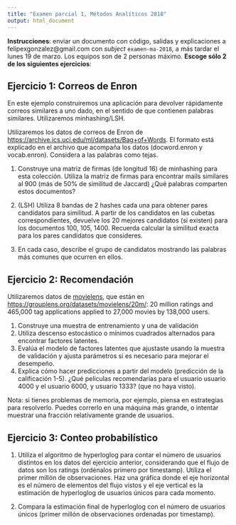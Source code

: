 ```yaml
---
title: "Examen parcial 1, Métodos Analíticos 2018"
output: html_document
---
```


**Instrucciones**: enviar un documento con código, salidas
y explicaciones a felipexgonzalez@gmail.com con
*subject* `examen-ma-2018`, a más tardar el lunes 19 de marzo.
Los equipos son de 2 personas máximo. **Escoge sólo 2 
de los siguientes ejercicios**:


## Ejercicio 1: Correos de Enron

En este ejemplo construiremos una aplicación para devolver rápidamente
correos similares a uno dado, en el sentido de que contienen palabras similares. Utilizaremos minhashing/LSH.

Utilizaremos los datos de correos de Enron de <https://archive.ics.uci.edu/ml/datasets/Bag+of+Words>. El formato está explicado  en el archivo que acompaña los datos (docword.enron y vocab.enron). Considera a las palabras como tejas.

1. Construye una matriz de firmas (de longitud 16) de minhashing para esta colección. Utiliza la matriz de firmas para encontrar mails similares al 900 (más de 50% de similitud de Jaccard) ¿Qué palabras comparten estos documentos?

2. (LSH) Utiliza 8 bandas de 2 hashes cada una para obtener pares candidatos para similitud. A partir de los candidatos en las cubetas correspondientes, devuelve los 20 mejores candidatos (si existen) para los documentos 100, 105, 1400. Recuerda calcular la similitud exacta para los pares candidatos que consideres. 

3. En cada caso, describe el grupo de candidatos mostrando
las palabras más comunes que ocurren en ellos.


## Ejercicio 2: Recomendación

Utilizaremos datos de [movielens](<https://movielens.org>), 
que están en <https://grouplens.org/datasets/movielens/20m/>: 20 million ratings and 465,000 tag applications applied to 27,000 movies by 138,000 users. 

1. Construye una muestra de entrenamiento y una de validación
2. Utiliza descenso estocástico o mínimos cuadrados alternados para encontrar factores latentes.
3. Evalúa el modelo de factores latentes que ajustaste usando la muestra de validación y ajusta parámetros si es necesario para mejorar el desempeño.
4. Explica cómo hacer predicciones a partir del modelo (predicción de la calificación 1-5). ¿Qué películas recomendarías para el usuario usuario 4000 y el usuario 6000, y usuario 1333? (que no haya visto).

Nota: si tienes problemas de memoria, por ejemplo, piensa en estrategias para resolverlo. Puedes correrlo en una máquina más grande, o intentar muestrar una fracción relativamente grande de usuarios.

## Ejercicio 3: Conteo probabilístico


1. Utiliza el algoritmo de hyperloglog para contar el número de
usuarios distintos en los datos del ejercicio anterior, considerando que el flujo de datos son los ratings (ordénalos primero por timestamp). 
Utiliza el primer millón de observaciones.
Haz una gráfica donde el eje horizontal es el número de elementos del flujo vistos y el eje
vertical es la estimación de hyperloglog de usuarios únicos para cada momento.

2. Compara la estimación final de hyperloglog con el número
de usuarios únicos (primer millón de observaciones ordenadas
por timestamp).
